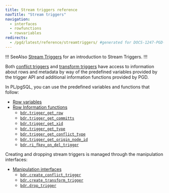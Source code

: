 ```yaml
---
title: Stream triggers reference
navTitle: "Stream triggers"
navigation:
  - interfaces
  - rowfunctions
  - rowvariables
redirects:
  - /pgd/latest/reference/streamtriggers/ #generated for DOCS-1247-PGD-6.0-Docs
---
```


!!! SeeAlso
[Stream Triggers](/pgd/latest/reference/stream-triggers) for an introduction to Stream Triggers.
!!!

Both [conflict triggers](/pgd/latest/reference/stream-triggers/#conflict-triggers) and [transform triggers](/pgd/latest/reference/stream-triggers/#transform-triggers) have access to information about
rows and metadata by way of the predefined variables provided by the trigger API and
additional information functions provided by PGD.

In PL/pgSQL, you can use the predefined variables and functions that follow:

* [Row variables](rowvariables)
* [Row Information functions](rowfunctions)
  * [`bdr.trigger_get_row`](rowfunctions/#bdrtrigger_get_row)
  * [`bdr.trigger_get_committs`](rowfunctions/#bdrtrigger_get_committs)
  * [`bdr.trigger_get_xid`](rowfunctions/#bdrtrigger_get_xid)
  * [`bdr.trigger_get_type`](rowfunctions/#bdrtrigger_get_type)
  * [`bdr.trigger_get_conflict_type`](rowfunctions/#bdrtrigger_get_conflict_type)
  * [`bdr.trigger_get_origin_node_id`](rowfunctions/#bdrtrigger_get_origin_node_id)
  * [`bdr.ri_fkey_on_del_trigger`](rowfunctions/#bdrri_fkey_on_del_trigger)

Creating and dropping stream triggers is managed through the manipulation interfaces:

* [Manipulation interfaces](interfaces)
  * [`bdr.create_conflict_trigger`](interfaces/#bdrcreate_conflict_trigger)
  * [`bdr.create_transform_trigger`](interfaces/#bdrcreate_transform_trigger)
  * [`bdr.drop_trigger`](interfaces/#bdrdrop_trigger)
